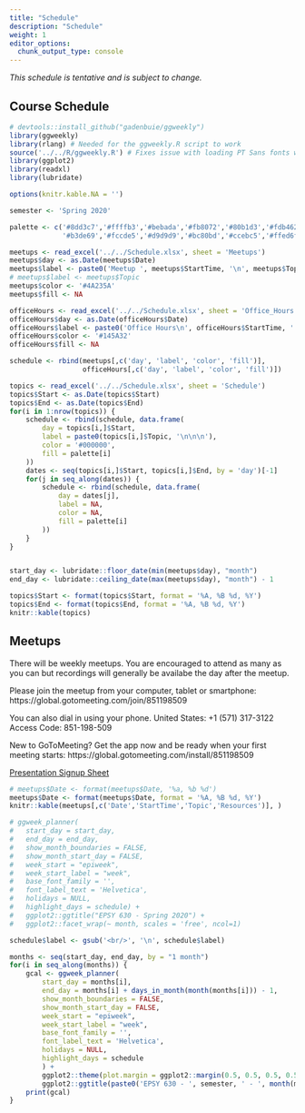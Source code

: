 ```yaml
---
title: "Schedule"
description: "Schedule"
weight: 1
editor_options: 
  chunk_output_type: console
---
```


*This schedule is tentative and is subject to change.*

## Course Schedule

```r
# devtools::install_github("gadenbuie/ggweekly")
library(ggweekly)
library(rlang) # Needed for the ggweekly.R script to work
source('../../R/ggweekly.R') # Fixes issue with loading PT Sans fonts with PDF output
library(ggplot2)
library(readxl)
library(lubridate)

options(knitr.kable.NA = '')

semester <- 'Spring 2020'

palette <- c('#8dd3c7','#ffffb3','#bebada','#fb8072','#80b1d3','#fdb462',
			 '#b3de69','#fccde5','#d9d9d9','#bc80bd','#ccebc5','#ffed6f')

meetups <- read_excel('../../Schedule.xlsx', sheet = 'Meetups')
meetups$day <- as.Date(meetups$Date)
meetups$label <- paste0('Meetup ', meetups$StartTime, '\n', meetups$Topic)
# meetups$label <- meetups$Topic
meetups$color <- '#4A235A'
meetups$fill <- NA

officeHours <- read_excel('../../Schedule.xlsx', sheet = 'Office_Hours')
officeHours$day <- as.Date(officeHours$Date)
officeHours$label <- paste0('Office Hours\n', officeHours$StartTime, '')
officeHours$color <- '#145A32'
officeHours$fill <- NA

schedule <- rbind(meetups[,c('day', 'label', 'color', 'fill')],
				  officeHours[,c('day', 'label', 'color', 'fill')])

topics <- read_excel('../../Schedule.xlsx', sheet = 'Schedule')
topics$Start <- as.Date(topics$Start)
topics$End <- as.Date(topics$End)
for(i in 1:nrow(topics)) {
	schedule <- rbind(schedule, data.frame(
		day = topics[i,]$Start,
		label = paste0(topics[i,]$Topic, '\n\n\n'),
		color = '#000000',
		fill = palette[i]
	))
	dates <- seq(topics[i,]$Start, topics[i,]$End, by = 'day')[-1]
	for(j in seq_along(dates)) {
		schedule <- rbind(schedule, data.frame(
			day = dates[j],
			label = NA,
			color = NA,
			fill = palette[i]
		))
	}
}


start_day <- lubridate::floor_date(min(meetups$day), "month")
end_day <- lubridate::ceiling_date(max(meetups$day), "month") - 1

```

```r
topics$Start <- format(topics$Start, format = '%A, %B %d, %Y')
topics$End <- format(topics$End, format = '%A, %B %d, %Y')
knitr::kable(topics)
```

## Meetups

There will be weekly meetups. You are encouraged to attend as many as you can but recordings will generally be availabe the day after the meetup.

Please join the meetup from your computer, tablet or smartphone: https://global.gotomeeting.com/join/851198509 

You can also dial in using your phone. United States: +1 (571) 317-3122  
Access Code: 851-198-509 

New to GoToMeeting? Get the app now and be ready when your first meeting starts: 
https://global.gotomeeting.com/install/851198509 


[Presentation Signup Sheet](https://docs.google.com/spreadsheets/d/1OmBmPNfB3jbsMAbmdwgCUC8i2RY-3cg4u41RiTH7Nhw/edit?usp=sharing)

```r
# meetups$Date <- format(meetups$Date, '%a, %b %d')
meetups$Date <- format(meetups$Date, format = '%A, %B %d, %Y')
knitr::kable(meetups[,c('Date','StartTime','Topic','Resources')], )
```


```r
# ggweek_planner(
# 	start_day = start_day, 
# 	end_day = end_day, 
# 	show_month_boundaries = FALSE, 
# 	show_month_start_day = FALSE,
# 	week_start = "epiweek",
# 	week_start_label = "week",
# 	base_font_family = '',
# 	font_label_text = 'Helvetica',
# 	holidays = NULL,
# 	highlight_days = schedule) +
# 	ggplot2::ggtitle("EPSY 630 - Spring 2020") +  
# 	ggplot2::facet_wrap(~ month, scales = 'free', ncol=1)

schedule$label <- gsub('<br/>', '\n', schedule$label)

months <- seq(start_day, end_day, by = "1 month")
for(i in seq_along(months)) {
	gcal <- ggweek_planner(
		start_day = months[i],
		end_day = months[i] + days_in_month(month(months[i])) - 1,	
		show_month_boundaries = FALSE, 
		show_month_start_day = FALSE,
		week_start = "epiweek",
		week_start_label = "week",
		base_font_family = '',
		font_label_text = 'Helvetica',
		holidays = NULL,
		highlight_days = schedule
		) +
		ggplot2::theme(plot.margin = ggplot2::margin(0.5, 0.5, 0.5, 0.5, "in")) +
		ggplot2::ggtitle(paste0('EPSY 630 - ', semester, ' - ', month(months[i], label = TRUE, abbr = FALSE)))
	print(gcal)
}

```
